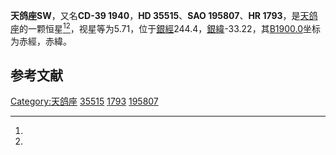 {{Starbox begin
| name = 天鸽座SW
}}
{{Starbox observe
| epoch = [[J2000.0|J2000.0]]
| constell = [[天鸽座|天鸽座]]<ref name=SIMBAD>{{cite web
 | url=http://simbad.u-strasbg.fr/simbad/sim-id?Ident=HR+1793
 | title =Pulsating variable Star
 | publisher=Centre de Données astronomiques de Strasbourg
 | work=SIMBAD
 | accessdate=2012-07-13}}</ref><ref name=DATA>{{cite web
 | url=http://vizier.u-strasbg.fr/viz-bin/VizieR-5?-out.add=.&-source=5050&-corr=PK=HR&-out.max=9999&HR=1793
 | title=VizieR Detailed Page
 | accessdate=2012-07-13
 | archive-date=2016-03-05
 | archive-url=https://web.archive.org/web/20160305033047/http://vizier.u-strasbg.fr/viz-bin/VizieR-5?-out.add=.&-source=5050&-corr=PK=HR&-out.max=9999&HR=1793
 | dead-url=no
 }}</ref>
| 星官 = 
| ra = {{RA|5|23|24}}<ref name=SIMBAD /><ref name=DATA />
| dec = {{DEC|-39|40|43}}<ref name=SIMBAD /><ref name=DATA />
| appmag_v = 5.71<ref name=SIMBAD /><ref name=DATA />
}}
{{Starbox character
| class = M1III<ref name=SIMBAD /><ref name=DATA />
| b-v = 1.62<ref name=SIMBAD /><ref name=DATA />
| u-b = <ref name=SIMBAD /><ref name=DATA />
| r-i = <ref name=SIMBAD /><ref name=DATA />
| variable = 
}}
{{Starbox astrometry
| radial_v = 
| prop_mo_ra = 61
| parallax = 
| p_error = 
}}
{{Starbox catalog
| names =CD-39 1940，[[SAO星表|SAO]] 195807，[[HD星表|HD]] 35515，[[HR星表|HR]] 1793}}
{{Starbox reference |Simbad=HR+1793}}
{{Starbox end}}

'''天鸽座SW'''，又名'''CD-39 1940'''，'''HD 35515'''、'''SAO 195807'''、'''HR 1793'''，是[[天鸽座|天鸽座]]的一颗恒星<ref name=SIMBAD /><ref name=DATA />，视星等为5.71，位于[[銀道座標系|銀經]]244.4，[[銀道座標系|銀緯]]-33.22，其[[B1900.0|B1900.0]]坐标为赤經{{RA|5|20|5.9}}，赤緯{{DEC|-39|-33.22|16}}。

== 参考文献 ==
{{reflist}}

{{star-stub}}

{{天鸽座恒星}}
[[Category:天鸽座|Category:天鸽座]]
[[Category:HD和HDE天體|35515]]
[[Category:HR天體|1793]]
[[Category:SAO天體|195807]]